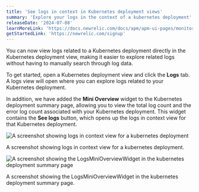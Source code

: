 ```yaml
---
title: 'See logs in context in Kubernetes deployment views'
summary: 'Explore your logs in the context of a kubernetes deployment'
releaseDate: '2024-07-08'
learnMoreLink: 'https://docs.newrelic.com/docs/apm/apm-ui-pages/monitoring/kubernetes-summary-page/#deployment-summary'
getStartedLink: 'https://newrelic.com/signup'
---
```


You can now view logs related to a Kubernetes deployment directly in the Kubernetes deployment view, making it easier to explore related logs without having to manually search through log data.

To get started, open a Kubernetes deployment view and click the **Logs** tab. A logs view will open where you can explore logs related to your Kubernetes deployment. 

In addition, we have added the **Mini Overview** widget to the Kubernetes deployment summary page, allowing you to view the total log count and the error log count associated with your Kubernetes deployment. This widget contains the **See logs** button, which opens up the logs in context view for that Kubernetes deployment.

<img
    title="A screenshot showing logs in context view for a kubernetes deployment"
    alt="A screenshot showing logs in context view for a kubernetes deployment"
    src={/images/WhatsNewLogsInContextKubernetesDeployment.webp}
/>
<figcaption>A screenshot showing logs in context view for a kubernetes deployment.</figcaption>

<img
    title="A screenshot showing the LogsMiniOverviewWidget in the kubernetes deployment summary page"
    alt="A screenshot showing the LogsMiniOverviewWidget in the kubernetes deployment summary page"
    src={/images/WhatsNewMiniOverviewWidgetInKubernetesDeploymentSummaryPage.webp}
/>
<figcaption>A screenshot showing the LogsMiniOverviewWidget in the kubernetes deployment summary page.</figcaption>

